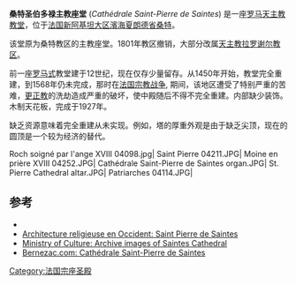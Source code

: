 {{Infobox religious building
| building_name         =桑特圣伯多禄主教座堂<br><small>{{lang|fr|Cathédrale Saint-Pierre de Saintes}}</small>
| infobox_width         =
| image                 =Saintes (17) Cathédrale Saint-Pierre 01.JPG
| location              =[[法国|法国]][[桑特|桑特]] 
| geo                   ={{coord|45|44|40|N|0|37|55|W|type:landmark_region:FR|display=title}}
| religious_affiliation =[[罗马天主教|罗马天主教]]
| status                =主教座堂
| architecture_type     =[[教堂|教堂]]
| groundbreaking        =12世纪
| year_completed        =20世纪
}}
'''桑特圣伯多禄主教座堂''' (''Cathédrale Saint-Pierre de Saintes'') 是一座[[罗马天主教|罗马天主教]] [[教堂|教堂]]，位于[[法国|法国]][[新阿基坦大区|新阿基坦大区]][[濱海夏朗德省|濱海夏朗德省]][[桑特|桑特]]。

该堂原为桑特教区的主教座堂。1801年教区撤销，大部分改属[[天主教拉罗谢尔教区|天主教拉罗谢尔教区]]。

前一座[[罗马式建筑|罗马式]]教堂建于12世纪，现在仅存少量留存。从1450年开始，教堂完全重建，到1568年仍未完成，那时在[[法国宗教战争|法国宗教战争]], 期间，该地区遭受了特别严重的苦难，[[更正教|更正教]]的洗劫造成严重的破坏，使中殿随后不得不完全重建。内部缺少装饰。木制天花板，完成于1927年。

缺乏资源意味着完全重建从未实现。例如，塔的厚重外观是由于缺乏尖顶，现在的圆顶是一个较为经济的替代。

<gallery mode="packed">
Roch soigné par l'ange XVIII 04098.jpg|
Saint Pierre 04211.JPG|
Moine en prière XVIII 04252.JPG|
Cathédrale Saint-Pierre de Saintes organ.JPG|
St. Pierre Cathedral altar.JPG|
Patriarches 04114.JPG|
</gallery>
==参考==
* {{Structurae|id=20018812|title=Saint-Pierre Church}}
* [http://architecture.relig.free.fr/saintes_pierre.htm Architecture religieuse en Occident: Saint Pierre de Saintes] {{Wayback|url=http://architecture.relig.free.fr/saintes_pierre.htm |date=20080927103842 }}
*[http://www.culture.gouv.fr/culture/inventai/itiinv/cathedrale/docimage/saintes/cat_saintes.html Ministry of Culture: Archive images of Saintes Cathedral] {{Wayback|url=http://www.culture.gouv.fr/culture/inventai/itiinv/cathedrale/docimage/saintes/cat_saintes.html |date=20160304040520 }}
* [http://www.bernezac.com/Saintes_cathedrale_saint_pierre.htm Bernezac.com: Cathédrale Saint-Pierre de Saintes] {{Wayback|url=http://www.bernezac.com/Saintes_cathedrale_saint_pierre.htm |date=20150317004517 }}
[[Category:法国宗座圣殿|Category:法国宗座圣殿]]
